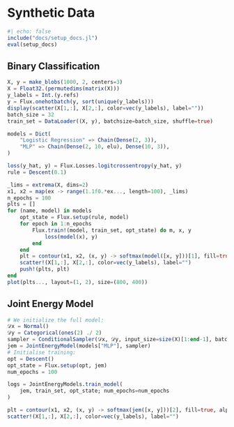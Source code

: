 # Synthetic Data

```julia
#| echo: false
include("docs/setup_docs.jl")
eval(setup_docs)
```

## Binary Classification

```julia
X, y = make_blobs(1000, 2, centers=3)
X = Float32.(permutedims(matrix(X)))
y_labels = Int.(y.refs)
y = Flux.onehotbatch(y, sort(unique(y_labels)))
display(scatter(X[1,:], X[2,:], color=vec(y_labels), label=""))
batch_size = 32
train_set = DataLoader((X, y), batchsize=batch_size, shuffle=true)
```

```julia
models = Dict(
    "Logistic Regression" => Chain(Dense(2, 3)),
    "MLP" => Chain(Dense(2, 10, elu), Dense(10, 3)),
)
```

```julia
loss(y_hat, y) = Flux.Losses.logitcrossentropy(y_hat, y)
rule = Descent(0.1)
```

```julia
_lims = extrema(X, dims=2)
x1, x2 = map(ex -> range(1.1f0.*ex..., length=100), _lims)
n_epochs = 100
plts = []
for (name, model) in models
    opt_state = Flux.setup(rule, model)
    for epoch in 1:n_epochs
        Flux.train!(model, train_set, opt_state) do m, x, y
            loss(model(x), y)
        end
    end
    plt = contour(x1, x2, (x, y) -> softmax(model([x, y]))[1], fill=true, alpha=0.5, title=name, cbar=false)
    scatter!(X[1,:], X[2,:], color=vec(y_labels), label="")
    push!(plts, plt)
end
plot(plts..., layout=(1, 2), size=(800, 400))
```

## Joint Energy Model

```julia
# We initialize the full model:
𝒟x = Normal()
𝒟y = Categorical(ones(2) ./ 2)
sampler = ConditionalSampler(𝒟x, 𝒟y, input_size=size(X)[1:end-1], batch_size=batch_size)
jem = JointEnergyModel(models["MLP"], sampler)
# Initialise training:
opt = Descent()
opt_state = Flux.setup(opt, jem)
num_epochs = 100
```

```julia
logs = JointEnergyModels.train_model(
    jem, train_set, opt_state; num_epochs=num_epochs
)
```


```julia
plt = contour(x1, x2, (x, y) -> softmax(jem([x, y]))[2], fill=true, alpha=0.5, title=name, cbar=true)
scatter!(X[1,:], X[2,:], color=vec(y_labels), label="")
```